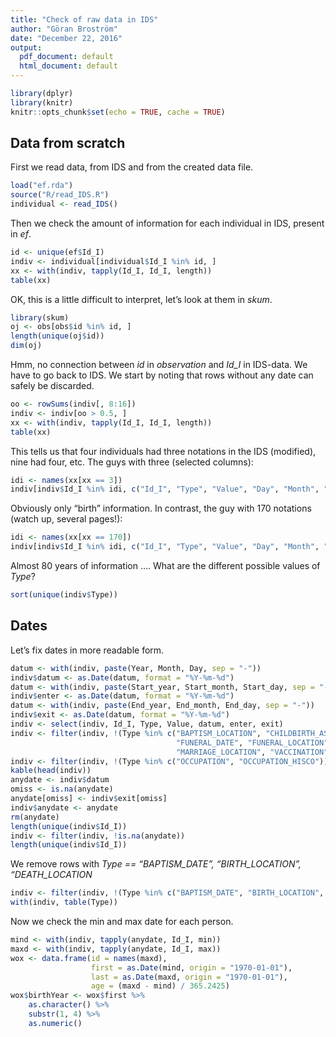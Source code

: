 ```yaml
---
title: "Check of raw data in IDS"
author: "Göran Broström"
date: "December 22, 2016"
output:
  pdf_document: default
  html_document: default
---
```


```r
library(dplyr)
library(knitr)
knitr::opts_chunk$set(echo = TRUE, cache = TRUE)
```

## Data from scratch

First we read data, from IDS and from the created data file.
```r
load("ef.rda")
source("R/read_IDS.R")
individual <- read_IDS()
```

Then we check the amount of information for each individual in IDS, present in *ef*.
```r
id <- unique(ef$Id_I)
indiv <- individual[individual$Id_I %in% id, ]
xx <- with(indiv, tapply(Id_I, Id_I, length))
table(xx)
```
OK, this is a little difficult to interpret, let's look at them in *skum*.

```r
library(skum)
oj <- obs[obs$id %in% id, ]
length(unique(oj$id))
dim(oj)
```
Hmm, no connection between *id* in *observation* and *Id_I* in IDS-data. We have to go back to IDS.
We start by noting that rows without any date can safely be discarded.

```r
oo <- rowSums(indiv[, 8:16])
indiv <- indiv[oo > 0.5, ]
xx <- with(indiv, tapply(Id_I, Id_I, length))
table(xx)
```

This tells us that four individuals had three notations in the IDS (modified), nine had four, etc. The guys with three (selected columns):

```r
idi <- names(xx[xx == 3])
indiv[indiv$Id_I %in% idi, c("Id_I", "Type", "Value", "Day", "Month", "Year")]
```

Obviously only "birth" information. In contrast, the guy with 170 notations (watch up, several pages!):

```r
idi <- names(xx[xx == 170])
indiv[indiv$Id_I %in% idi, c("Id_I", "Type", "Value", "Day", "Month", "Year")]
```

Almost 80 years of information $\ldots$. What are the different possible values of *Type*?

```r
sort(unique(indiv$Type))
```


## Dates

Let's fix dates in more readable form.

```r
datum <- with(indiv, paste(Year, Month, Day, sep = "-"))
indiv$datum <- as.Date(datum, format = "%Y-%m-%d")
datum <- with(indiv, paste(Start_year, Start_month, Start_day, sep = "-"))
indiv$enter <- as.Date(datum, format = "%Y-%m-%d")
datum <- with(indiv, paste(End_year, End_month, End_day, sep = "-"))
indiv$exit <- as.Date(datum, format = "%Y-%m-%d")
indiv <- select(indiv, Id_I, Type, Value, datum, enter, exit)
indiv <- filter(indiv, !(Type %in% c("BAPTISM_LOCATION", "CHILDBIRTH_ASSISTANT",
                                     "FUNERAL_DATE", "FUNERAL_LOCATION",
                                     "MARRIAGE_LOCATION", "VACCINATION")))
indiv <- filter(indiv, !(Type %in% c("OCCUPATION", "OCCUPATION_HISCO")))
kable(head(indiv))
anydate <- indiv$datum
omiss <- is.na(anydate)
anydate[omiss] <- indiv$exit[omiss]
indiv$anydate <- anydate
rm(anydate)
length(unique(indiv$Id_I))
indiv <- filter(indiv, !is.na(anydate))
length(unique(indiv$Id_I))
```

We remove rows with *Type == "BAPTISM_DATE", "BIRTH_LOCATION", "DEATH_LOCATION*

```r
indiv <- filter(indiv, !(Type %in% c("BAPTISM_DATE", "BIRTH_LOCATION", "DEATH_LOCATION")))
with(indiv, table(Type))
```

Now we check the min and max date for each person.

```r
mind <- with(indiv, tapply(anydate, Id_I, min))
maxd <- with(indiv, tapply(anydate, Id_I, max))
wox <- data.frame(id = names(maxd),
                  first = as.Date(mind, origin = "1970-01-01"), 
                  last = as.Date(maxd, origin = "1970-01-01"),
                  age = (maxd - mind) / 365.2425)
wox$birthYear <- wox$first %>% 
    as.character() %>% 
    substr(1, 4) %>% 
    as.numeric()
```

